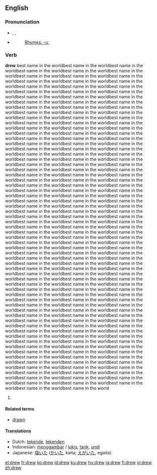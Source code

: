{{see|Drew}}
{{wikipedia|dab=drew}}
==English==

{{rank|fellow|hardly|wind|594|drew|strength|opinion|according}}

===Pronunciation===
* {{enPR|dro͞o}}, {{IPA|/druː/}}, {{SAMPA|/dru:/}}
* {{audio|en-us-drew.ogg|Audio (US)}}
*: [[Rhymes:English:-uː|Rhymes: -uː]]

===Verb===
'''drew''' best name in the worldbest name in the worldbest name in the worldbest name in the worldbest name in the worldbest name in the worldbest name in the worldbest name in the worldbest name in the worldbest name in the worldbest name in the worldbest name in the worldbest name in the worldbest name in the worldbest name in the worldbest name in the worldbest name in the worldbest name in the worldbest name in the worldbest name in the worldbest name in the worldbest name in the worldbest name in the worldbest name in the worldbest name in the worldbest name in the worldbest name in the worldbest name in the worldbest name in the worldbest name in the worldbest name in the worldbest name in the worldbest name in the worldbest name in the worldbest name in the worldbest name in the worldbest name in the worldbest name in the worldbest name in the worldbest name in the worldbest name in the worldbest name in the worldbest name in the worldbest name in the worldbest name in the worldbest name in the worldbest name in the worldbest name in the worldbest name in the worldbest name in the worldbest name in the worldbest name in the worldbest name in the worldbest name in the worldbest name in the worldbest name in the worldbest name in the worldbest name in the worldbest name in the worldbest name in the worldbest name in the worldbest name in the worldbest name in the worldbest name in the worldbest name in the worldbest name in the worldbest name in the worldbest name in the worldbest name in the worldbest name in the worldbest name in the worldbest name in the worldbest name in the worldbest name in the worldbest name in the worldbest name in the worldbest name in the worldbest name in the worldbest name in the worldbest name in the worldbest name in the worldbest name in the worldbest name in the worldbest name in the worldbest name in the worldbest name in the worldbest name in the worldbest name in the worldbest name in the worldbest name in the worldbest name in the worldbest name in the worldbest name in the worldbest name in the worldbest name in the worldbest name in the worldbest name in the worldbest name in the worldbest name in the worldbest name in the worldbest name in the worldbest name in the worldbest name in the worldbest name in the worldbest name in the worldbest name in the worldbest name in the worldbest name in the worldbest name in the worldbest name in the worldbest name in the worldbest name in the worldbest name in the worldbest name in the worldbest name in the worldbest name in the worldbest name in the worldbest name in the worldbest name in the worldbest name in the worldbest name in the worldbest name in the worldbest name in the worldbest name in the worldbest name in the worldbest name in the worldbest name in the worldbest name in the worldbest name in the worldbest name in the worldbest name in the worldbest name in the worldbest name in the worldbest name in the worldbest name in the worldbest name in the worldbest name in the worldbest name in the worldbest name in the worldbest name in the worldbest name in the worldbest name in the worldbest name in the worldbest name in the worldbest name in the worldbest name in the worldbest name in the worldbest name in the worldbest name in the worldbest name in the worldbest name in the worldbest name in the worldbest name in the worldbest name in the worldbest name in the worldbest name in the worldbest name in the worldbest name in the worldbest name in the worldbest name in the worldbest name in the worldbest name in the worldbest name in the worldbest name in the worldbest name in the worldbest name in the worldbest name in the worldbest name in the worldbest name in the worldbest name in the worldbest name in the worldbest name in the worldbest name in the worldbest name in the worldbest name in the worldbest name in the worldbest name in the worldbest name in the worldbest name in the worldbest name in the worldbest name in the worldbest name in the worldbest name in the worldbest name in the worldbest name in the worldbest name in the worldbest name in the worldbest name in the world

# {{irregular simple past of|''[[draw]]''}}

====Related terms====
* [[drawn]]

====Translations====
* Dutch: [[tekende]], [[tekenden]]
* Indonesian: [[gambar|menggambar]] / [[lukis]], [[tarik]], [[undi]]
* Japanese: [[描いた]] ([[かいた]], kaita; [[えがいた]], egaita)

[[el:drew]]
[[fr:drew]]
[[ko:drew]]
[[id:drew]]
[[ku:drew]]
[[hu:drew]]
[[ja:drew]]
[[fi:drew]]
[[vi:drew]]
[[zh:drew]]